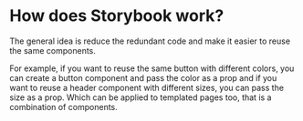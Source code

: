 
<Meta of={Button}/>

# How does Storybook work?

The general idea is reduce the redundant code and make it easier to reuse the same components.

For example, if you want to reuse the same button with different colors, you can create a button component and pass the color as a prop and 
if you want to reuse a header component with different sizes, you can pass the size as a prop. Which can be applied to templated pages too, that
is a combination of components.
